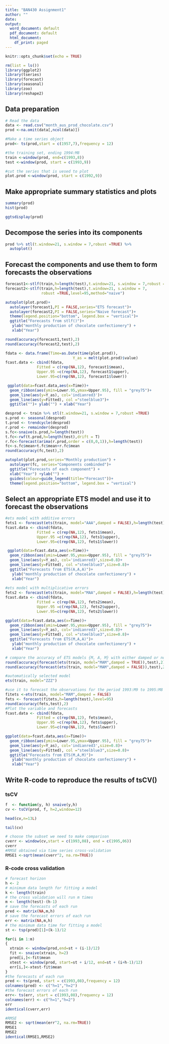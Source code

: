 ---
title: "BAN430 Assignment1"
author: ""
date: 
output:
  word_document: default
  pdf_document: default
  html_document:
    df_print: paged
---

```{r setup, include=FALSE}
knitr::opts_chunk$set(echo = TRUE)
```

```{r, eval=TRUE, echo=FALSE, warning=FALSE, error=FALSE}
rm(list = ls())
library(ggplot2)
library(tseries)
library(forecast)
library(seasonal)
library(zoo)
library(reshape2)
```


## Data preparation

```{r, eval = TRUE, echo=FALSE, warning=FALSE, error=FALSE,fig.height=4, fig.width=6}
# Read the data
data <- read.csv("month_aus_prod_chocolate.csv")
prod <-na.omit(data[,ncol(data)])

#Make a time series object
prod<- ts(prod,start = c(1957,7),frequency = 12)

#the training set, ending 1994:M8
train <-window(prod, end=c(1993,8))
test <-window(prod, start = c(1993,9))

#cut the series that is uesed to plot
plot.prod <-window(prod, start = c(1992,9))
```

## Make appropriate summary statistics and plots

```{r, eval = TRUE, echo=FALSE, warning=FALSE, error=FALSE,fig.height=4, fig.width=6}
summary(prod)
hist(prod)
```

```{r, eval = TRUE, echo=FALSE, warning=FALSE, error=FALSE,fig.height=4, fig.width=6}
ggtsdisplay(prod)
```

## Decompose the series into its components

```{r, eval = TRUE, echo=FALSE, warning=FALSE, error=FALSE,fig.height=4, fig.width=6}
prod %>% stl(t.window=21, s.window = 7,robust =TRUE) %>%
  autoplot()
```

## Forecast the components and use them to form forecasts the observations

```{r, eval = TRUE, echo=FALSE, warning=FALSE, error=FALSE,fig.height=4, fig.width=6}
forecast1<-stlf(train,h=length(test),t.window=21, s.window = 7,robust =TRUE,level=95)
forecast2<-stlf(train,h=length(test),t.window=21, s.window = 7,
                robust =TRUE,level=95,method="naive")

autoplot(plot.prod)+
  autolayer(forecast1,PI = FALSE,series="ETS forecast")+
  autolayer(forecast2,PI = FALSE,series="Naive forecast")+
  theme(legend.position="bottom", legend.box = "vertical")+ 
  ggtitle("Forecasts from stlf()")+ 
   ylab("monthly production of chocolate confectionery") + 
   xlab("Year")

round(accuracy(forecast1,test),2)
round(accuracy(forecast2,test),2)

```

```{r, eval = TRUE, echo=FALSE, warning=FALSE, error=FALSE,fig.height=4, fig.width=6}
fdata <- data.frame(Time=as.Date(time(plot.prod)), 
                              Y_as = melt(plot.prod)$value)
fcast.data <- cbind(fdata,
              Fitted = c(rep(NA,12), forecast1$mean),
              Upper.95 =c(rep(NA,12), forecast1$upper),
              Lower.95=c(rep(NA,12), forecast1$lower))

 ggplot(data=fcast.data,aes(x=Time))+
  geom_ribbon(aes(ymin=Lower.95,ymax=Upper.95), fill = "grey75")+
  geom_line(aes(y=Y_as), col='indianred3')+
  geom_line(aes(y=Fitted), col ="steelblue3")+
  ggtitle("")+ ylab("") + xlab("Year")
```

```{r, eval = TRUE, echo=FALSE, warning=FALSE, error=FALSE,fig.height=4, fig.width=6}
desprod <- train %>% stl(t.window=21, s.window = 7,robust =TRUE)
s.prod <- seasonal(desprod)
t.prod <- trendcycle(desprod)
r.prod <- remainder(desprod)
s.fc<-snaive(s.prod,h=length(test))
t.fc<-rwf(t.prod,h=length(test),drift = T)
r.fc<-forecast(arima(r.prod,order = c(0,0,1)),h=length(test))
fc<-s.fc$mean+t.fc$mean+r.fc$mean
round(accuracy(fc,test),2)

autoplot(plot.prod,series="Monthly production") +
  autolayer(fc, series="Components combinded")+
  ggtitle("Forecasts of each component") + 
  xlab("Year") +ylab("") +
  guides(colour=guide_legend(title="Forecast"))+ 
  theme(legend.position="bottom", legend.box = "vertical")

```



## Select an appropriate ETS model and use it to forecast the observations

```{r, eval = TRUE, echo=FALSE, warning=FALSE, error=FALSE,fig.height=4, fig.width=6}
#ets model with additive errors
fets1 <- forecast(ets(train, model="AAA",damped = FALSE),h=length(test),level=95)
fcast.data <- cbind(fdata,
              Fitted = c(rep(NA,12), fets1$mean),
              Upper.95 =c(rep(NA,12), fets1$upper),
              Lower.95=c(rep(NA,12), fets1$lower))

 ggplot(data=fcast.data,aes(x=Time))+
  geom_ribbon(aes(ymin=Lower.95,ymax=Upper.95), fill = "grey75")+
  geom_line(aes(y=Y_as), col='indianred3',size=0.8)+
  geom_line(aes(y=Fitted), col ="steelblue3",size=0.8)+
  ggtitle("Forecasts from ETS(A,A,A)")+ 
   ylab("monthly production of chocolate confectionery") + 
   xlab("Year")
 
#ets model with multiplicative errors
fets2 <- forecast(ets(train, model="MAA",damped = FALSE),h=length(test),level=95)
fcast.data <- cbind(fdata,
              Fitted = c(rep(NA,12), fets2$mean),
              Upper.95 =c(rep(NA,12), fets2$upper),
              Lower.95=c(rep(NA,12), fets2$lower))

ggplot(data=fcast.data,aes(x=Time))+
  geom_ribbon(aes(ymin=Lower.95,ymax=Upper.95), fill = "grey75")+
  geom_line(aes(y=Y_as), col='indianred3',size=0.8)+
  geom_line(aes(y=Fitted), col ="steelblue3",size=0.8)+
  ggtitle("Forecasts from ETS(M,A,A)")+ 
   ylab("monthly production of chocolate confectionery") + 
   xlab("Year")

```

```{r, eval = TRUE, echo=FALSE, warning=FALSE, error=FALSE,fig.height=4, fig.width=6}
# compare the accuracy of ETS models {M, A, M} with either damped or non-damped trends
round(accuracy(forecast(ets(train, model="MAM",damped = TRUE)),test),2)
round(accuracy(forecast(ets(train, model="MAM",damped = FALSE)),test),2)

#automatically selected model
ets(train, model="ZZZ")

```

```{r, eval = TRUE, echo=FALSE, warning=FALSE, error=FALSE,fig.height=4, fig.width=6}
#use it to forecast the observations for the period 1993:M9 to 1995:M8
fitets <-ets(train, model="MAM",damped = FALSE)
fets <- forecast(fitets,h=length(test),level=95)
round(accuracy(fets,test),2)
#Plot the variable and forecasts
fcast.data <- cbind(fdata,
              Fitted = c(rep(NA,12), fets$mean),
              Upper.95 =c(rep(NA,12), fets$upper),
              Lower.95=c(rep(NA,12), fets$lower))

ggplot(data=fcast.data,aes(x=Time))+
  geom_ribbon(aes(ymin=Lower.95,ymax=Upper.95), fill = "grey75")+
  geom_line(aes(y=Y_as), col='indianred3',size=0.8)+
  geom_line(aes(y=Fitted), col ="steelblue3",size=0.8)+
  ggtitle("Forecasts from ETS(M,A,M)")+ 
   ylab("monthly production of chocolate confectionery") + 
   xlab("Year")

```

## Write R-code to reproduce the results of tsCV()

### tsCV
 
```{r, eval = TRUE, echo=FALSE, warning=FALSE, error=FALSE,fig.height=4, fig.width=6}
f  <- function(y, h) snaive(y,h)
cv <- tsCV(prod, f, h=2,window=12)
```

```{r, eval = TRUE, echo=FALSE, warning=FALSE, error=FALSE,fig.height=4, fig.width=6}
head(cv,n=13L)
```

```{r, eval = TRUE, echo=FALSE, warning=FALSE, error=FALSE,fig.height=4, fig.width=6}
tail(cv)
```

```{r, eval = TRUE, echo=FALSE, warning=FALSE, error=FALSE,fig.height=4, fig.width=6}
# choose the subset we need to make comparison
cverr <- window(cv,start = c(1993,08), end = c(1995,06))
cverr
#RMSE obtained via time series cross-validation
RMSE1 <-sqrt(mean(cverr^2, na.rm=TRUE))

```

### R-code cross validation

```{r, eval = TRUE, echo=FALSE, warning=FALSE, error=FALSE,fig.height=4, fig.width=6}
# forecast horizon
h <- 2 
# minimum data length for fitting a model
k <- length(train) 
# the cross validation will run m times
m <- length(test)-(h-1) 
# save the forecasts of each run
pred <- matrix(NA,m,h) 
# save the forecast errors of each run
err <- matrix(NA,m,h) 
# the minimum data time for fitting a model
st <- tsp(prod)[1]+(k-1)/12 

for(i in 1:m)
{
  xtrain <- window(prod,end=st + (i-1)/12)
  fit <- snaive(xtrain, h=2)
  pred[i,]<-fit$mean
  xtest <- window(prod, start=st + i/12, end=st + (i+h-1)/12)
  err[i,]<-xtest-fit$mean
}
#the forecasts of each run
pred <- ts(pred, start = c(1993,08),frequency = 12)
colnames(pred) <- c("h=1","h=2")
#the forecast errors of each run
err<- ts(err, start = c(1993,08),frequency = 12)
colnames(err) <- c("h=1","h=2")
err
identical(cverr,err)

#RMSE
RMSE2 <- sqrt(mean(err^2, na.rm=TRUE))
RMSE1
RMSE2
identical(RMSE1,RMSE2)

```




